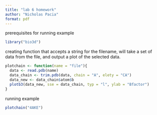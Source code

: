 ```yaml
---
title: "lab 6 homework"
author: "Nicholas Pacia"
format: pdf
---
```

prerequisites for running example
```r
library("bio3d")
```

creating function that accepts a string for the filename, will take a set of data from the file, and output a plot of the selected data.
```r
plotchain <- function(name = "file"){
  data <- read.pdb(name)
  data_chain <- trim.pdb(data, chain = "A", elety = "CA")
  data_new <- data_chain$atom$b
  plotb3(data_new, sse = data_chain, typ = "l", ylab = "Bfactor")
}
```

running example
```r
plotchain("4AKE")
```


